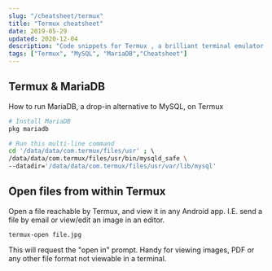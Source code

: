 ```yaml
---
slug: "/cheatsheet/termux"
title: "Termux cheatsheet"
date: 2019-05-29
updated: 2020-12-04
description: "Code snippets for Termux , a brilliant terminal emulator for Android."
tags: ["Termux", "MySQL", "MariaDB","Cheatsheet"]
---
```


## Termux & MariaDB

How to run MariaDB, a drop-in alternative to MySQL, on Termux

```bash
# Install MariaDB
pkg mariadb

# Run this multi-line command
cd '/data/data/com.termux/files/usr' ; \ 
/data/data/com.termux/files/usr/bin/mysqld_safe \ 
--datadir='/data/data/com.termux/files/usr/var/lib/mysql'
```

## Open files from within Termux
Open a file reachable by Termux, and view it in any Android app. I.E. send a file by email or view/edit an image in an editor.
```shell
termux-open file.jpg
```
This will request the "open in" prompt. 
Handy for viewing images, PDF or any other file format not viewable in a terminal.

